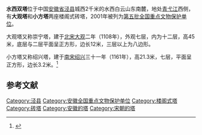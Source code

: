 {{coord|30|41|48|N|118|23|16|E|display=title|scale:10000}}
{{文物保护单位
| 级别 = 全国
| 名称 = 水西双塔 之 大观塔
| 图片 = Jingxian_Daguan_Ta_2017.08.20_17-19-38.jpg
| 所在 = [[安徽省|安徽省]][[泾县|泾县]]
| 分类 = 古建筑
| 时代 = 宋
| 编号 = [[第五批全国重点文物保护单位|第五批]]第314项
| 登录 = 2001年6月25日
}}

'''水西双塔'''位于中国[[安徽省|安徽省]][[泾县|泾县]]城西2千米的水西白云山东南麓，地处[[青弋江|青弋江]]西侧，有'''大观塔'''和'''小方塔'''两座楼阁式砖塔，2001年被列为[[第五批全国重点文物保护单位|第五批全国重点文物保护单位]]。

大观塔又称崇宁塔，建于[[北宋|北宋]][[大观|大观]]二年（1108年），外观七层，内为十二层，高45米，底层与二层平面呈正方形，边长12米，三层以上为八边形。

小方塔又称绍兴塔，建于[[南宋|南宋]][[绍兴|绍兴]]三十一年（1161年），高21.3米，七层，平面呈正方形，边长3.2米。<ref>{{Cite book |title=全国重点文物保护单位·第一至第五批·第Ⅱ卷 |publisher=文物出版社 |year=2004 |isbn=7-5010-1525-2 |pages=135 }}</ref>

==参考文献==
{{reflist}}

{{安徽全国重点文物保护单位}}

{{DEFAULTSORT:Shui}}
[[Category:泾县|Category:泾县]]
[[Category:安徽全国重点文物保护单位|Category:安徽全国重点文物保护单位]]
[[Category:楼阁式塔|Category:楼阁式塔]]
[[Category:砖塔|Category:砖塔]]
[[Category:安徽的塔|Category:安徽的塔]]
[[Category:宋朝的塔|Category:宋朝的塔]]